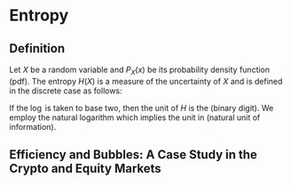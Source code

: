 # Entropy {#entropy}

## Definition

Let $X$ be a random variable and $P_X(x)$ be its probability density function (pdf). The entropy $H(X)$ is a measure of the uncertainty of $X$ 
and is defined in the discrete case as follows:
\begin{equation}
H(X) = -\sum_{x \in X}{P_X(x)\log{P_X(x)}}.
\label{eq:H}
\end{equation}

If the $\log$ is taken to base two, then the unit of $H$ is the \textit{bit} (binary digit). 
We employ the natural logarithm which implies the unit in \textit{nat} (natural unit of information).

<!-- library(quantmod) -->
<!-- library(entropy) -->
<!-- require(zoo) -->


<!-- Entropy.Hist<-function(x){ -->
<!--   return(entropy(hist(x, plot=FALSE, breaks=20)$counts)) -->
<!-- } -->




<!-- ########## Load SPY Prices from AlphaVantage -->
<!-- getSymbols(Symbols='SPY', src="av", output.size="full", adjusted=TRUE, from=from.dat, -->
<!--            api.key='XG3T5XUFFDLJ0JGY') -->

<!-- SPY<-SPY[-(1:504),] -->

<!-- ## Calculate daily returns -->
<!-- SPY$SPY.return <- periodReturn(SPY$SPY.Adjusted, -->
<!--                            period='daily') -->


<!-- ############## ENTROPY -->

<!-- ## Calculate 252-rolling window entropy -->
<!-- SPY$SPY.entropy<-rollapply(SPY$SPY.return, width = 252, by = 1, FUN = Entropy.Hist, align = "right") -->
<!-- ## Plot -->
<!-- plot(SPY[!is.na(SPY$SPY.entropy),c("SPY.entropy")], main="SPY Daily Return 252-day Entropy") -->






## Efficiency and Bubbles: A Case Study in the Crypto and Equity Markets

